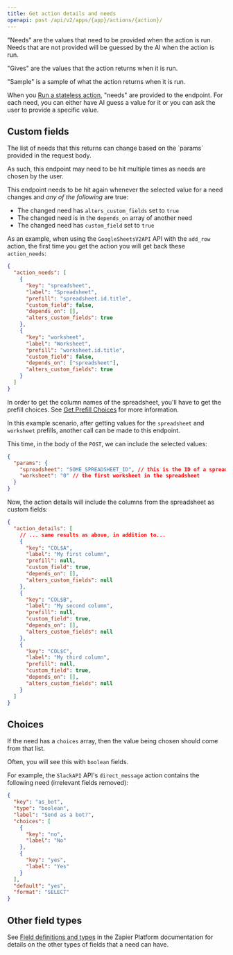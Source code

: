```yaml
---
title: Get action details and needs
openapi: post /api/v2/apps/{app}/actions/{action}/
---
```


"Needs" are the values that need to be provided when the action is run. Needs that are not provided will be guessed by the AI when the action is run.

"Gives" are the values that the action returns when it is run.

"Sample" is a sample of what the action returns when it is run.

When you [Run a stateless action](/ai-actions/how-tos/stateless/run-stateless-action), "needs" are provided to the endpoint. For each need, you can either have AI guess a value for it or you can ask the user to provide a specific value.

## Custom fields

<Warning>
The list of needs that this returns can change based on the `params` provided in the request body.

As such, this endpoint may need to be hit multiple times as needs are chosen by the user.

</Warning>

This endpoint needs to be hit again whenever the selected value for a need changes and _any of the following_ are true:

- The changed need has `alters_custom_fields` set to `true`
- The changed need is in the `depends_on` array of another need
- The changed need has `custom_field` set to `true`

As an example, when using the `GoogleSheetsV2API` API with the `add_row` action, the first time you get the action you will get back these `action_needs`:

```json
{
  "action_needs": [
    {
      "key": "spreadsheet",
      "label": "Spreadsheet",
      "prefill": "spreadsheet.id.title",
      "custom_field": false,
      "depends_on": [],
      "alters_custom_fields": true
    },
    {
      "key": "worksheet",
      "label": "Worksheet",
      "prefill": "worksheet.id.title",
      "custom_field": false,
      "depends_on": ["spreadsheet"],
      "alters_custom_fields": true
    }
  ]
}
```

In order to get the column names of the spreadsheet, you'll have to get the prefill choices. See [Get Prefill Choices](/ai-actions/how-tos/action-info/prefill-choices) for more information.

In this example scenario, after getting values for the `spreadsheet` and `worksheet` prefills, another call can be made to this endpoint.

This time, in the body of the `POST`, we can include the selected values:

```json
{
  "params": {
    "spreadsheet": "SOME_SPREADSHEET_ID", // this is the ID of a spreadsheet in Google Sheets
    "worksheet": "0" // the first worksheet in the spreadsheet
  }
}
```

Now, the action details will include the columns from the spreadsheet as custom fields:

```json
{
  "action_details": [
    // ... same results as above, in addition to...
    {
      "key": "COL$A",
      "label": "My first column",
      "prefill": null,
      "custom_field": true,
      "depends_on": [],
      "alters_custom_fields": null
    },
    {
      "key": "COL$B",
      "label": "My second column",
      "prefill": null,
      "custom_field": true,
      "depends_on": [],
      "alters_custom_fields": null
    },
    {
      "key": "COL$C",
      "label": "My third column",
      "prefill": null,
      "custom_field": true,
      "depends_on": [],
      "alters_custom_fields": null
    }
  ]
}
```

## Choices

If the need has a `choices` array, then the value being chosen should come from that list.

Often, you will see this with `boolean` fields.

For example, the `SlackAPI` API's `direct_message` action contains the following need (irrelevant fields removed):

```json
{
  "key": "as_bot",
  "type": "boolean",
  "label": "Send as a bot?",
  "choices": [
    {
      "key": "no",
      "label": "No"
    },
    {
      "key": "yes",
      "label": "Yes"
    }
  ],
  "default": "yes",
  "format": "SELECT"
}
```

## Other field types

See [Field definitions and types](/platform/build/field-definitions) in the Zapier Platform documentation for details on the other types of fields that a need can have.
